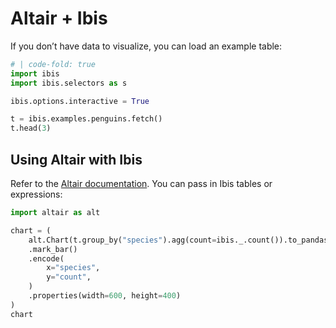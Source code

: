 # Altair + Ibis

If you don't have data to visualize, you can load an example table:


```python
# | code-fold: true
import ibis
import ibis.selectors as s

ibis.options.interactive = True

t = ibis.examples.penguins.fetch()
t.head(3)
```

## Using Altair with Ibis

Refer to the [Altair documentation](https://altair-viz.github.io/). You can pass
in Ibis tables or expressions:

```python
import altair as alt

chart = (
    alt.Chart(t.group_by("species").agg(count=ibis._.count()).to_pandas())
    .mark_bar()
    .encode(
        x="species",
        y="count",
    )
    .properties(width=600, height=400)
)
chart
```
